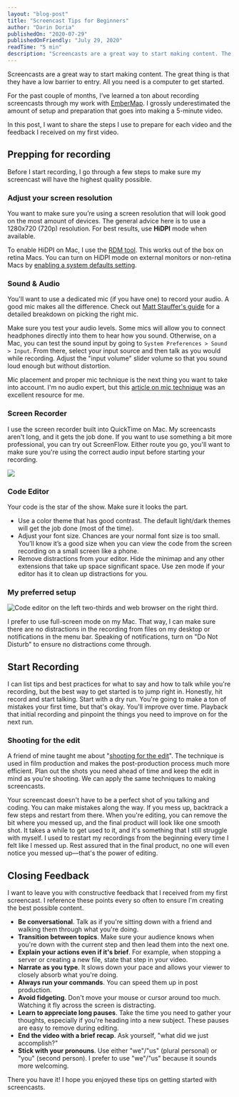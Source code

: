```yaml
---
layout: "blog-post"
title: "Screencast Tips for Beginners"
author: "Darin Doria"
publishedOn: "2020-07-29"
publishedOnFriendly: "July 29, 2020"
readTime: "5 min"
description: "Screencasts are a great way to start making content. The great thing is that they have a low barrier to entry. All you need is a computer to get started. In this post I go over what I've learned from the past few months of doing screencasts."
---
```



Screencasts are a great way to start making content. The great thing is that they have a low barrier to entry. All you need is a computer to get started.

For the past couple of months, I’ve learned a ton about recording screencasts through my work with [EmberMap](https://embermap.com). I grossly underestimated the amount of setup and preparation that goes into making a 5-minute video.

In this post, I want to share the steps I use to prepare for each video and the feedback I received on my first video.

## Prepping for recording

Before I start recording, I go through a few steps to make sure my screencast will have the highest quality possible.

### Adjust your screen resolution

You want to make sure you’re using a screen resolution that will look good on the most amount of devices. The general advice here is to use a 1280x720 (720p) resolution. For best results, use **HiDPI** mode when available.

To enable HiDPI on Mac, I use the [RDM tool](https://github.com/avibrazil/RDM). This works out of the box on retina Macs. You can turn on HiDPI mode on external monitors or non-retina Macs by [enabling a system defaults setting](http://cocoamanifest.net/articles/2013/01/turn-on-hidpi-retina-mode-on-an-ordinary-mac.html).

### Sound & Audio

You'll want to use a dedicated mic (if you have one) to record your audio. A good mic makes all the difference. Check out [Matt Stauffer's guide](https://mattstauffer.com/blog/setting-up-your-webcam-lights-and-audio-for-remote-work-podcasting-videos-and-streaming/#audio) for a detailed breakdown on picking the right mic.

Make sure you test your audio levels. Some mics will allow you to connect headphones directly into them to hear how you sound. Otherwise, on a Mac, you can test the sound input by going to `System Preferences > Sound > Input`. From there, select your input source and then talk as you would while recording. Adjust the "input volume" slider volume so that you sound loud enough but without distortion.

Mic placement and proper mic technique is the next thing you want to take into account. I'm no audio expert, but this [article on mic technique](https://www.podcastmotor.com/proper-mic-technique-can-make-sound-great-even-without-editing/) was an excellent resource for me.

### Screen Recorder

I use the screen recorder built into QuickTime on Mac. My screencasts aren't long, and it gets the job done. If you want to use something a bit more professional, you can try out ScreenFlow. Either route you go, you'll want to make sure you're using the correct audio input before starting your recording.

<Image
  src="/assets/screen-recording-mic.png"
  caption='You can select your mic in QuickTime under the "Options" menu.'
/>

### Code Editor

Your code is the star of the show. Make sure it looks the part.

- Use a color theme that has good contrast. The default light/dark themes will get the job done (most of the time).
- Adjust your font size. Chances are your normal font size is too small. You’ll know it’s a good size when you can view the code from the screen recording on a small screen like a phone.
- Remove distractions from your editor. Hide the minimap and any other extensions that take up space significant space. Use zen mode if your editor has it to clean up distractions for you.

### My preferred setup

<Image
  src="/assets/recording-setup.png"
  alt="Code editor on the left two-thirds and web browser on the right third."
  caption="Full screen mode on Mac with VSCode on the left and Chrome on the right."
/>

I prefer to use full-screen mode on my Mac. That way, I can make sure there are no
distractions in the recording from files on my desktop or notifications in the menu
bar. Speaking of notifications, turn on "Do Not Disturb" to ensure no distractions
come through.

## Start Recording

I can list tips and best practices for what to say and how to talk while you're recording, but the best way to get started is to jump right in. Honestly, hit record and start talking. Start with a dry run. You're going to make a ton of mistakes your first time, but that's okay. You'll improve over time. Playback that initial recording and pinpoint the things you need to improve on for the next run.

### Shooting for the edit

A friend of mine taught me about "[shooting for the edit](https://wistia.com/learn/production/shooting-for-the-edit)". The technique is used in film production and makes the post-production process much more efficient. Plan out the shots you need ahead of time and keep the edit in mind as you're shooting. We can apply the same techniques to making screencasts.

Your screencast doesn't have to be a perfect shot of you talking and coding. You can make mistakes along the way. If you mess up, backtrack a few steps and restart from there. When you're editing, you can remove the bit where you messed up, and the final product will look like one smooth shot. It takes a while to get used to it, and it's something that I still struggle with myself. I used to restart my recordings from the beginning every time I felt like I messed up. Rest assured that in the final product, no one will even notice you messed up—that's the power of editing.

## Closing Feedback

I want to leave you with constructive feedback that I received from my first screencast. I reference these points every so often to ensure I'm creating the best possible content.

- **Be conversational**. Talk as if you're sitting down with a friend and walking them through what you're doing.
- **Transition between topics**. Make sure your audience knows when you're down with the current step and then lead them into the next one.
- **Explain your actions even if it's brief**. For example, when stopping a server or creating a new file, state that step in your video.
- **Narrate as you type**. It slows down your pace and allows your viewer to closely absorb what you're doing.
- **Always run your commands**. You can speed them up in post production.
- **Avoid fidgeting**. Don't move your mouse or cursor around too much. Watching it fly across the screen is distracting.
- **Learn to appreciate long pauses**. Take the time you need to gather your thoughts, especially if you're heading into a new subject. These pauses are easy to remove during editing.
- **End the video with a brief recap**. Ask yourself, "what did we just accomplish?"
- **Stick with your pronouns**. Use either "we"/"us" (plural personal) or "you" (second person). I prefer to use "we"/"us" because it sounds more welcoming.

There you have it! I hope you enjoyed these tips on getting started with screencasts.

